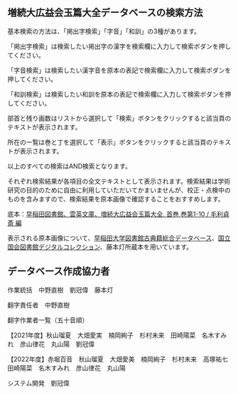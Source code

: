 
<GeneralManual />

<div className="divider" />

## 増続大広益会玉篇大全データベースの検索方法

基本検索の方法は、「掲出字検索」「字音」「和訓」の3種があります。

「掲出字検索」は検索したい掲出字の漢字を検索欄に入力して検索ボダンを押してください。

「字音検索」は検索したい漢字音を原本の表記で検索欄に入力して検索ボダンを押してください。

「和訓検索」は検索したい和訓を原本の表記で検索欄に入力して検索ボダンを押してください。

部首と残り画数はリストから選択して「検索」ボタンをクリックすると該当頁のテキストが表示されます。

所在の一覧は巻と丁を選択して「表示」ボタンをクリックすると該当頁のテキストが表示されます。

以上のすべての検索はAND検索となります。

それぞれ検索結果が各項目の全文テキストとして表示されます。検索結果は学術研究の目的のために自由に利用していただいてかまいませんが、校正・点検中のものを含みますので、検索結果を原本画像で確認することをおすすめします。

底本：[早稲田図書館、雲英文庫、増続大広益会玉篇大全. 首巻,巻第1-10 / 毛利貞斎 編](https://www.wul.waseda.ac.jp/kotenseki/html/bunko31/bunko31_e0853/index.html)

表示される原本画像について、[早稲田大学図書館古典籍総合データベース](https://www.wul.waseda.ac.jp/kotenseki/index.html)、[国立国会図書館デジタルコレクション](https://dl.ndl.go.jp/)、藤本灯所蔵本を用いています。

<div className="divider" />

<CcLicense />

<div className="divider" />

## データベース作成協力者

作業統括　中野直樹　劉冠偉　藤本灯 

翻字責任者　中野直樹 

翻字作業者一覧（五十音順）

【2021年度】秋山瑠夏　大畑愛実　楠岡絢子　杉村未来　田崎陽菜　名木すみれ　彦山律花　丸山陽　劉冠偉 

【2022年度】赤堀百音　秋山瑠夏　大畑愛美　楠岡絢子　杉村未来　高塚祐七　田崎陽菜　名木すみれ　彦山律花　丸山陽

システム開発　劉冠偉


